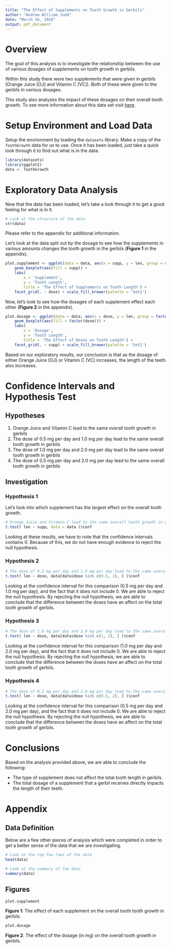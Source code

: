 ```yaml
---
title: "The Effect of Supplements on Tooth Growth in Gerbils"
author: "Andrew William Judd"
date: "March 16, 2016"
output: pdf_document
---
```


# Overview

The goal of this analysis is to investigate the relationship between the use of various dosages of supplements on tooth growth in gerbils.

Within this study there were two supplements that were given in gerbils (Orange Juice [OJ] and Vitamin C [VC]).  Both of these were given to the gerbils in various dosages.

This study also analyzes the impact of these dosages on their overall tooth growth.  To see more information about this data set visit [here](https://stat.ethz.ch/R-manual/R-devel/library/datasets/html/ToothGrowth.html).

# Setup Environment and Load Data

Setup the environment by loading the `datasets` library.  Make a copy of the `ToothGrowth` data for us to use. Once it has been loaded, just take a quick look through it to find out what is in the data.

```r
library(datasets)
library(ggplot2)
data <- ToothGrowth
```

# Exploratory Data Analysis

Now that the data has been loaded, let's take a look through it to get a good feeling for what is in it.

```r
# Look at the structure of the data
str(data)
```
Please refer to the appendix for additional information.

\newpage

Let's look at the data split out by the dosage to see how the supplements in various amounts changes the tooth growth in the gerbils (**Figure 1** in the appendix).

```r
plot.supplement <- ggplot(data = data, aes(x = supp, y = len, group = supp)) +
    geom_boxplot(aes(fill = supp)) +
    labs(
        x = 'Supplement',
        y = 'Tooth Length',
        title = 'The Effect of Supplements on Tooth Length') +
    facet_grid(. ~ dose) + scale_fill_brewer(palette = 'Set2')
```

Now, let's look to see how the dosages of each supplement effect each other (**Figure 2** in the appendix).

```r
plot.dosage <- ggplot(data = data, aes(x = dose, y = len, group = factor(dose))) +
    geom_boxplot(aes(fill = factor(dose))) +
    labs(
        x = 'Dosage',
        y = 'Tooth Length',
        title = 'The Effect of Doses on Tooth Length') +
    facet_grid(. ~ supp) + scale_fill_brewer(palette = 'Set2')
```

Based on our exploratory results, our conclusion is that as the dosage of either Orange Juice (OJ) or Vitamin C (VC) increases, the length of the teeth also increases.

# Confidence Intervals and Hypothesis Test

## Hypotheses

1. Orange Juice and Vitamin C lead to the same overall tooth growth in gerbils
2. The dose of 0.5 mg per day and 1.0 mg per day lead to the same overall tooth growth in gerbils
3. The dose of 1.0 mg per day and 2.0 mg per day lead to the same overall tooth growth in gerbils
4. The dose of 0.5 mg per day and 2.0 mg per day lead to the same overall tooth growth in gerbils

## Investigation

### Hypothesis 1

Let's look into which supplement has the largest effect on the overall tooth growth.

```r
# Orange Juice and Vitamin C lead to the same overall tooth growth in gerbils
t.test( len ~ supp, data = data )$conf
```

Looking at these results, we have to note that the confidence intervals contains 0.  Because of this, we do not have enough evidence to reject the null hypothesis.

### Hypothesis 2

```r
# The dose of 0.5 mg per day and 1.0 mg per day lead to the same overall tooth growth in gerbils
t.test( len ~ dose, data[data$dose %in% c(0.5, 1), ] )$conf
```

Looking at the confidence interval for this comparison (0.5 mg per day and 1.0 mg per day), and the fact that it does not include 0.  We are able to reject the null hypothesis.  By rejecting the null hypothesis, we are able to conclude that the difference between the doses have an affect on the total tooth growth of gerbils.

### Hypothesis 3

```r
# The dose of 1.0 mg per day and 2.0 mg per day lead to the same overall tooth growth in gerbils
t.test( len ~ dose, data[data$dose %in% c(1, 2), ] )$conf
```

Looking at the confidence interval for this comparison (1.0 mg per day and 2.0 mg per day), and the fact that it does not include 0.  We are able to reject the null hypothesis.  By rejecting the null hypothesis, we are able to conclude that the difference between the doses have an affect on the total tooth growth of gerbils.

### Hypothesis 4

```r
# The dose of 0.5 mg per day and 2.0 mg per day lead to the same overall tooth growth in gerbils
t.test( len ~ dose, data[data$dose %in% c(0.5, 2), ] )$conf
```

Looking at the confidence interval for this comparison (0.5 mg per day and 2.0 mg per day), and the fact that it does not include 0.  We are able to reject the null hypothesis.  By rejecting the null hypothesis, we are able to conclude that the difference between the doses have an affect on the total tooth growth of gerbils.

# Conclusions

Based on the analysis provided above, we are able to conclude the following:

- The type of supplement does not affect the total tooth length in gerbils.
- The total dosage of a supplement that a gerbil receives directly impacts the length of their teeth.

# Appendix

## Data Definition

Below are a few other pieces of analysis which were completed in order to get a better sense of the data that we are investigating.

```r
# Look at the top few rows of the data
head(data)

# Look at the summary of the data
summary(data)
```

## Figures

```r
plot.supplement
```
**Figure 1**: The effect of each supplement on the overall tooth tooth growth in gerbils.

\newpage

```r
plot.dosage
```
**Figure 2**: The effect of the dosage (in mg) on the overall tooth growth in gerbils.
